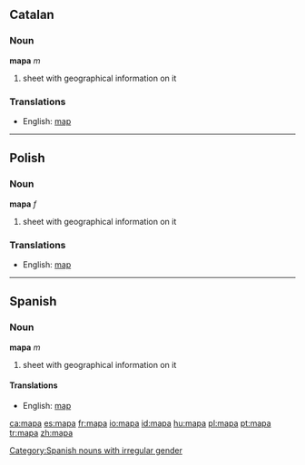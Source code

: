 ==Catalan==
===Noun===
'''mapa''' ''m''

#sheet with geographical information on it

===Translations===
*English: [[map]]

----
==Polish==
===Noun===
'''mapa''' ''f''

#sheet with geographical information on it

===Translations===
*English: [[map]]

----
==Spanish==
===Noun===
'''mapa''' ''m''

#sheet with geographical information on it

====Translations====
*English: [[map]]

[[Category:Spanish nouns with irregular gender]]

[[ca:mapa]]
[[es:mapa]]
[[fr:mapa]]
[[io:mapa]]
[[id:mapa]]
[[hu:mapa]]
[[pl:mapa]]
[[pt:mapa]]
[[tr:mapa]]
[[zh:mapa]]